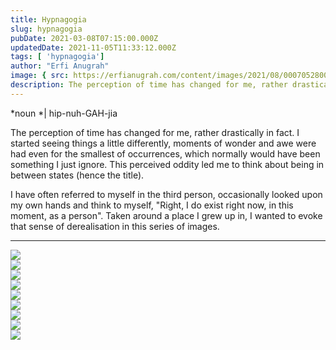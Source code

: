 ```yaml
---
title: Hypnagogia
slug: hypnagogia
pubDate: 2021-03-08T07:15:00.000Z
updatedDate: 2021-11-05T11:33:12.000Z
tags: [ 'hypnagogia']
author: "Erfi Anugrah"
image: { src: https://erfianugrah.com/content/images/2021/08/000705280008.jpg, alt: hypnagogia_1 }
description: The perception of time has changed for me, rather drastically in fact. I started seeing things a little bit differently, moments of wonder and awe was had even for the smallest of occurences, which normally would have been something I just ignore.
---
```


*noun *| hip-nuh-GAH-jia

The perception of time has changed for me, rather drastically in fact. I started seeing things a little differently, moments of wonder and awe were had even for the smallest of occurrences, which normally would have been something I just ignore. This perceived oddity led me to think about being in between states (hence the title).

I have often referred to myself in the third person, occasionally looked upon my own hands and think to myself, "Right, I do exist right now, in this moment, as a person". Taken around a place I grew up in, I wanted to evoke that sense of derealisation in this series of images.

---
<div class="grid grid-cols-1 sm:grid-cols-2 md:grid-cols-3 lg:grid-cols-4 gap-4">
    <div class="col-span-1">
        <a href ="https://erfianugrah.com/content/images/2021/08/000705280008.jpg"  data-fslightbox="gallery">
            <img src="https://erfianugrah.com/content/images/2021/08/000705280008.jpg" />
        </a>
    </div>
    <div class="col-span-1">
        <a href ="https://erfianugrah.com/content/images/2021/08/000705250005.jpg"  data-fslightbox="gallery">
            <img src="https://erfianugrah.com/content/images/2021/08/000705250005.jpg" />
        </a>
    </div>
    <div class="col-span-1">
        <a href ="https://erfianugrah.com/content/images/2021/08/000705260007.jpg"  data-fslightbox="gallery">
            <img src="https://erfianugrah.com/content/images/2021/08/000705260007.jpg" />
        </a>
    </div>
    <div class="col-span-1">
        <a href ="https://erfianugrah.com/content/images/2021/08/000705260008.jpg"  data-fslightbox="gallery">
            <img src="https://erfianugrah.com/content/images/2021/08/000705260008.jpg" />
        </a>
    </div>
    <div class="col-span-1">
        <a href ="https://erfianugrah.com/content/images/2021/08/000705270006.jpg"  data-fslightbox="gallery">
            <img src="https://erfianugrah.com/content/images/2021/08/000705270006.jpg" />
        </a>
    </div>
    <div class="col-span-1">
        <a href ="https://erfianugrah.com/content/images/2021/08/000705270009-2.jpg"  data-fslightbox="gallery">
            <img src="https://erfianugrah.com/content/images/2021/08/000705270009-2.jpg" />
        </a>
    </div>
    <div class="col-span-1">
        <a href ="https://erfianugrah.com/content/images/2021/08/000705280003-1.jpg"  data-fslightbox="gallery">
            <img src="https://erfianugrah.com/content/images/2021/08/000705280003-1.jpg" />
        </a>
    </div>
    <div class="col-span-1">
        <a href ="https://erfianugrah.com/content/images/2021/08/000705280004-1.jpg"  data-fslightbox="gallery">
            <img src="https://erfianugrah.com/content/images/2021/08/000705280004-1.jpg" />
        </a>
    </div>
    <div class="col-span-1">
        <a href ="https://erfianugrah.com/content/images/2021/08/000705280008-1.jpg"  data-fslightbox="gallery">
            <img src="https://erfianugrah.com/content/images/2021/08/000705280008-1.jpg" />
        </a>
    </div>
</div>